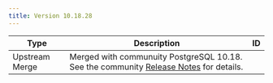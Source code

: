 ```yaml
---
title: Version 10.18.28
---
```


| Type           | Description                                                                                                                                      | ID      | 
| -------------- | ------------------------------------------------------------------------------------------------------------------------------------------------ | ------- | 
| Upstream Merge | Merged with communuity PostgreSQL 10.18. See the community [Release Notes](https://www.postgresql.org/docs/10/release-10-18.html) for details.   |         |

